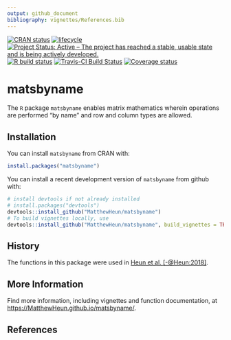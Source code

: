 ```yaml
---
output: github_document
bibliography: vignettes/References.bib
---
```


<!-- *********** -->
<!-- Note: README.md is generated from README.Rmd.   -->
<!-- Be sure to edit README.Rmd and generate the README.md file by Cmd/Ctl-shift-K -->
<!-- *********** -->

<!-- badges: start -->
[![CRAN status](https://www.r-pkg.org/badges/version/matsbyname)](https://cran.r-project.org/package=matsbyname)
[![lifecycle](https://img.shields.io/badge/lifecycle-stable-green.svg)](https://www.tidyverse.org/lifecycle/#stable)
[![Project Status: Active – The project has reached a stable, usable state and is being actively developed.](https://www.repostatus.org/badges/latest/active.svg)](https://www.repostatus.org/#active)
[![R build status](https://github.com/MatthewHeun/matsbyname/workflows/check-master-develop/badge.svg)](https://github.com/MatthewHeun/matsbyname/actions)
[![Travis-CI Build Status](https://travis-ci.org/MatthewHeun/matsbyname.svg?branch=master)](https://travis-ci.org/MatthewHeun/matsbyname)
[![Coverage status](https://codecov.io/gh/MatthewHeun/matsbyname/branch/master/graph/badge.svg)](https://codecov.io/github/MatthewHeun/matsbyname?branch=master)
<!-- badges: end -->

# matsbyname

The `R` package `matsbyname` enables 
matrix mathematics wherein operations are performed "by name" and
row and column types are allowed.


## Installation

You can install `matsbyname` from CRAN with:

```r
install.packages("matsbyname")
```

You can install a recent development version of `matsbyname` from github with:

```r
# install devtools if not already installed
# install.packages("devtools")
devtools::install_github("MatthewHeun/matsbyname")
# To build vignettes locally, use
devtools::install_github("MatthewHeun/matsbyname", build_vignettes = TRUE)
```


## History

The functions in this package were used in
[Heun et al. [-@Heun:2018]](https://doi.org/10.1016/j.apenergy.2018.05.109).


## More Information

Find more information, including vignettes and function documentation, at 
<https://MatthewHeun.github.io/matsbyname/>.


## References
